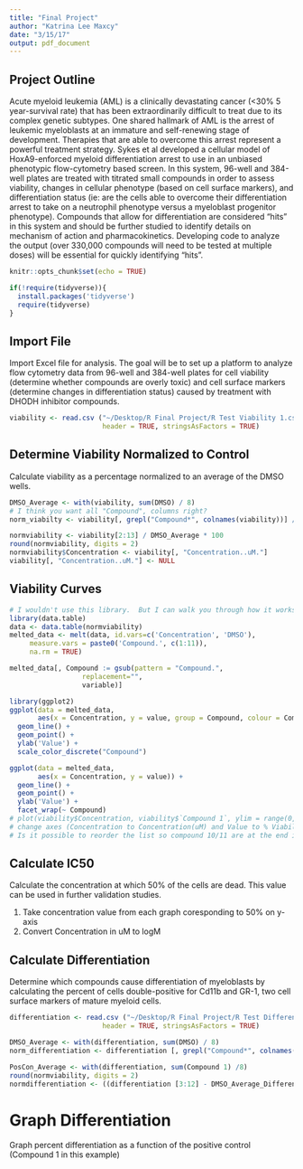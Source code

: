 ```yaml
---
title: "Final Project"
author: "Katrina Lee Maxcy"
date: "3/15/17"
output: pdf_document
---
```


## Project Outline
Acute myeloid leukemia (AML) is a clinically devastating cancer (<30% 5 year-survival rate) that has been extraordinarily difficult to treat due to its complex genetic subtypes. One shared hallmark of AML is the arrest of leukemic myeloblasts at an immature and self-renewing stage of development.  Therapies that are able to overcome this arrest represent a powerful treatment strategy. Sykes et al developed a cellular model of HoxA9-enforced myeloid differentiation arrest to use in an unbiased phenotypic flow-cytometry based screen. In this system, 96-well and 384-well plates are treated with titrated small compounds in order to assess viability, changes in cellular phenotype (based on cell surface markers), and differentiation status (ie: are the cells able to overcome their differentiation arrest to take on a neutrophil phenotype versus a myeloblast progenitor phenotype). Compounds that allow for differentiation are considered "hits" in this system and should be further studied to identify details on mechanism of action and pharmacokinetics. Developing code to analyze the output (over 330,000 compounds will need to be tested at multiple doses) will be essential for quickly identifying "hits".

```r
knitr::opts_chunk$set(echo = TRUE)

if(!require(tidyverse)){
  install.packages('tidyverse')
  require(tidyverse)
}
```

## Import File 
Import Excel file for analysis. The goal will be to set up a platform to analyze flow cytometry data from 96-well and 384-well plates for cell viability (determine whether compounds are overly toxic) and cell surface markers (determine changes in differentiation status) caused by treatment with DHODH inhibitor compounds.

``` r
viability <- read.csv ("~/Desktop/R Final Project/R Test Viability 1.csv",
                       header = TRUE, stringsAsFactors = TRUE)
```

## Determine Viability Normalized to Control
Calculate viability as a percentage normalized to an average of the DMSO wells.

``` r
DMSO_Average <- with(viability, sum(DMSO) / 8)
# I think you want all "Compound", columns right?
norm_viabilty <- viability[, grepl("Compound*", colnames(viability))] / DMSO_Average * 100

normviability <- viability[2:13] / DMSO_Average * 100
round(normviability, digits = 2)
normviability$Concentration <- viability[, "Concentration..uM."]
viability[, "Concentration..uM."] <- NULL
```

## Viability Curves

```r
# I wouldn't use this library.  But I can walk you through how it works tonight
library(data.table)
data <- data.table(normviability)
melted_data <- melt(data, id.vars=c('Concentration', 'DMSO'),
     measure.vars = paste0('Compound.', c(1:11)),
     na.rm = TRUE)

melted_data[, Compound := gsub(pattern = "Compound.",
                  replacement="",
                  variable)]

library(ggplot2)
ggplot(data = melted_data,
       aes(x = Concentration, y = value, group = Compound, colour = Compound)) +
  geom_line() +
  geom_point() +
  ylab('Value') +
  scale_color_discrete("Compound")

ggplot(data = melted_data,
       aes(x = Concentration, y = value)) +
  geom_line() +
  geom_point() +
  ylab('Value') +
  facet_wrap(~ Compound)
# plot(viability$Concentration, viability$`Compound 1`, ylim = range(0, 100))
# change axes (Concentration to Concentration(uM) and Value to % Viability)
# Is it possible to reorder the list so compound 10/11 are at the end instead of after 1?
```

## Calculate IC50
Calculate the concentration at which 50% of the cells are dead. This value can be used in further validation studies.

1. Take concentration value from each graph coresponding to 50% on y-axis
2. Convert Concentration in uM to logM

## Calculate Differentiation
Determine which compounds cause differentiation of myeloblasts by calculating the percent of cells double-positive for Cd11b and GR-1, two cell surface markers of mature myeloid cells.

``` r
differentiation <- read.csv ("~/Desktop/R Final Project/R Test Differentiation 1.csv",
                       header = TRUE, stringsAsFactors = TRUE)
```
``` r
DMSO_Average <- with(differentiation, sum(DMSO) / 8)
norm_differentiation <- differentiation [, grepl("Compound*", colnames(viability))] - DMSO_Average 

PosCon_Average <- with(differentiation, sum(Compound 1) /8)
round(normviability, digits = 2)
normdifferentiation <- ((differentiation [3:12] - DMSO_Average_Differentiation) / PosCon_Average) * 100
```

# Graph Differentiation
Graph percent differentiation as a function of the positive control (Compound 1 in this example)
